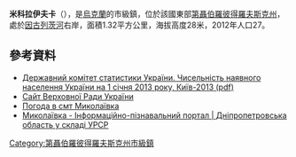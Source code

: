 {{No footnotes|time=2015-09-16T15:09:04+00:00}}
{{coord|47|38|24|N|33|13|15|E|scale:30000_region:UA|display=title}}

'''米科拉伊夫卡'''（{{lang-uk|Миколаївка}}），是[[烏克蘭|烏克蘭]]的市級鎮，位於該國東部[[第聶伯羅彼得羅夫斯克州|第聶伯羅彼得羅夫斯克州]]，處於[[因古列茨河|因古列茨河]]右岸，面積1.32平方公里，海拔高度28米，2012年人口27。

==參考資料==
*[http://www.ukrstat.gov.ua/druk/publicat/kat_u/2013/sb/06_13/sb_nnas_2012.zip Державний комітет статистики України. Чисельність наявного населення України на 1 січня 2013 року, Київ-2013 (pdf)] {{Wayback|url=http://www.ukrstat.gov.ua/druk/publicat/kat_u/2013/sb/06_13/sb_nnas_2012.zip |date=20181115124447 }}
* [http://gska2.rada.gov.ua/pls/z7502/A005?rdat1=01.07.2008&rf7571=6734 Сайт Верховної Ради України]{{dead link|date=2018年4月 |bot=InternetArchiveBot |fix-attempted=yes }}
* [http://weather.in.ua/ua/dnepropetrovskaja/15544 Погода в смт Миколаївка] {{Wayback|url=http://weather.in.ua/ua/dnepropetrovskaja/15544 |date=20200813142058 }}
* [http://imsu-dnipropetrovsk.com/mista-i-sela/nikopolskyj-rajon/nikopol.html Миколаївка - Інформаційно-пізнавальний портал | Дніпропетровська область у складі УРСР] {{Wayback|url=http://imsu-dnipropetrovsk.com/mista-i-sela/nikopolskyj-rajon/nikopol.html |date=20200716191936 }}

{{DEFAULTSORT:Миколаївка}}
[[Category:第聶伯羅彼得羅夫斯克州市級鎮|Category:第聶伯羅彼得羅夫斯克州市級鎮]]


{{Dnipropetrovsk-geo-stub}}